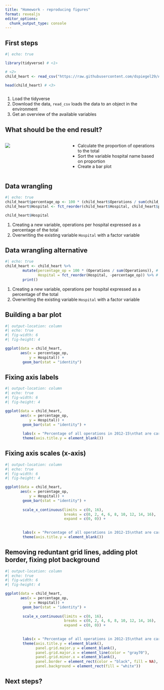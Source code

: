 ```yaml
---
title: "Homework - reproducing figures"
format: revealjs
editor_options: 
  chunk_output_type: console
---
```


## First steps

```r
#| echo: true

library(tidyverse) # <1>

# <2> 
child_heart <- read_csv("https://raw.githubusercontent.com/dspiegel29/ArtofStatistics/master/01-1-2-3-child-heart-survival-times/01-1-child-heart-survival-x.csv")

head(child_heart) # <3>



```

1. Load the tidyverse
2. Download the data, `read_csv` loads the data to an object in the environment
3. Get an overview of the available variables

## What should be the end result?

:::: {.columns}

::: {.column width="40%"}

![](img/spiegelhalter1-3.png)

:::


::: {.column width="60%"}

- Calculate the proportion of operations to the total
- Sort the variable hospital name based on proportion
- Create a bar plot

:::

::::


## Data wrangling

```r
#| echo: true
child_heart$percentage_op <- 100 * (child_heart$Operations / sum(child_heart$Operations)) # <1>
child_heart$Hospital <- fct_reorder(child_heart$Hospital, child_heart$percentage_op)  # <2>

child_heart$Hospital

```

1. Creating a new variable, operations per hospital expressed as a percentage of the total
2. Overwriting the existing variable `Hospital` with a factor variable


## Data wrangling alternative

```r
#| echo: true
child_heart <- child_heart %>%
        mutate(percentage_op = 100 * (Operations / sum(Operations)), # <1>
               Hospital = fct_reorder(Hospital, -percentage_op)) %>% # <2>
        print()

```

1. Creating a new variable, operations per hospital expressed as a percentage of the total
2. Overwriting the existing variable `Hospital` with a factor variable


## Building a bar plot




```r
#| output-location: column
#| echo: true
#| fig-width: 6
#| fig-height: 4

ggplot(data = child_heart, 
       aes(x = percentage_op, 
           y = Hospital)) + 
        geom_bar(stat = "identity")


```

## Fixing axis labels

```r
#| output-location: column
#| echo: true
#| fig-width: 6
#| fig-height: 4

ggplot(data = child_heart, 
       aes(x = percentage_op, 
           y = Hospital)) + 
        geom_bar(stat = "identity") + 
        
        labs(x = "Percentage of all operations in 2012-15\nthat are carried out in each hospital") + 
        theme(axis.title.y = element_blank())


```

## Fixing axis scales (x-axis)

```r
#| output-location: column
#| echo: true
#| fig-width: 6
#| fig-height: 4

ggplot(data = child_heart, 
       aes(x = percentage_op, 
           y = Hospital)) + 
        geom_bar(stat = "identity") + 
        
        scale_x_continuous(limits = c(0, 16), 
                           breaks = c(0, 2, 4, 6, 8, 10, 12, 14, 16), 
                           expand = c(0, 0)) +
        
        
        labs(x = "Percentage of all operations in 2012-15\nthat are carried out in each hospital") + 
        theme(axis.title.y = element_blank())


```

## Removing reduntant grid lines, adding plot border, fixing plot background 

```r
#| output-location: column
#| echo: true
#| fig-width: 6
#| fig-height: 4

ggplot(data = child_heart, 
       aes(x = percentage_op, 
           y = Hospital)) + 
        geom_bar(stat = "identity") + 
        
        scale_x_continuous(limits = c(0, 16), 
                           breaks = c(0, 2, 4, 6, 8, 10, 12, 14, 16), 
                           expand = c(0, 0)) +
        
        
        labs(x = "Percentage of all operations in 2012-15\nthat are carried out in each hospital") + 
        theme(axis.title.y = element_blank(), 
              panel.grid.major.y = element_blank(), 
              panel.grid.major.x = element_line(color = "gray70"), 
              panel.grid.minor.x = element_blank(), 
              panel.border = element_rect(color = "black", fill = NA), 
              panel.background = element_rect(fill = "white"))


```

## Next steps?


